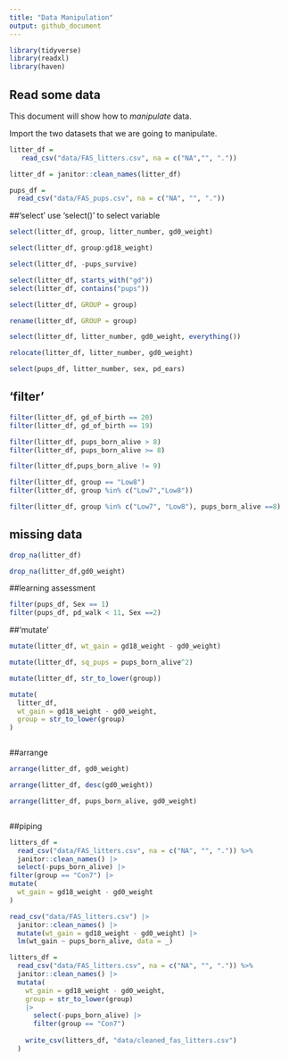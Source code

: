 ```yaml
---
title: "Data Manipulation"
output: github_document
---
```

```r
library(tidyverse)
library(readxl)
library(haven)
```

## Read some data

This document will show how to *manipulate* data.

Import the two datasets that we are going to manipulate.

```r
litter_df = 
   read_csv("data/FAS_litters.csv", na = c("NA","", "."))

litter_df = janitor::clean_names(litter_df)

pups_df = 
  read_csv("data/FAS_pups.csv", na = c("NA", "", "."))
```


##'select'
use 'select()' to select variable 

```r
select(litter_df, group, litter_number, gd0_weight)

```


```r
select(litter_df, group:gd18_weight)
```

```r
select(litter_df, -pups_survive)
```

```r
select(litter_df, starts_with("gd"))
select(litter_df, contains("pups"))
```

```r
select(litter_df, GROUP = group)

rename(litter_df, GROUP = group)

select(litter_df, litter_number, gd0_weight, everything())

relocate(litter_df, litter_number, gd0_weight)
```

```r
select(pups_df, litter_number, sex, pd_ears)

```



## 'filter'
```r
filter(litter_df, gd_of_birth == 20)
filter(litter_df, gd_of_birth == 19)
```


```r
filter(litter_df, pups_born_alive > 8)
filter(litter_df, pups_born_alive >= 8)
```



```r
filter(litter_df,pups_born_alive != 9)
```

```r
filter(litter_df, group == "Low8")
filter(litter_df, group %in% c("Low7","Low8"))
```

```r
filter(litter_df, group %in% c("Low7", "Low8"), pups_born_alive ==8)
```

## missing data
```r
drop_na(litter_df)

drop_na(litter_df,gd0_weight)
```

##learning assessment
```r
filter(pups_df, Sex == 1)
filter(pups_df, pd_walk < 11, Sex ==2)
```

##'mutate'
```r
mutate(litter_df, wt_gain = gd18_weight - gd0_weight)

mutate(litter_df, sq_pups = pups_born_alive^2)

mutate(litter_df, str_to_lower(group))

mutate(
  litter_df, 
  wt_gain = gd18_weight - gd0_weight,
  group = str_to_lower(group)
)
```

```r
```



##arrange
```r
arrange(litter_df, gd0_weight)

arrange(litter_df, desc(gd0_weight))

arrange(litter_df, pups_born_alive, gd0_weight)
```



```r

```


##piping
```R
litters_df = 
  read_csv("data/FAS_litters.csv", na = c("NA", "", ".")) %>% 
  janitor::clean_names() |>
  select(-pups_born_alive) |>
filter(group == "Con7") |>
mutate(
  wt_gain = gd18_weight - gd0_weight
)


```

```r
read_csv("data/FAS_litters.csv") |> 
  janitor::clean_names() |>
  mutate(wt_gain = gd18_weight - gd0_weight) |>
  lm(wt_gain ~ pups_born_alive, data = _)
```

```r
litters_df = 
  read_csv("data/FAS_litters.csv", na = c("NA", "", ".")) %>% 
  janitor::clean_names() |>
  mutata(
    wt_gain = gd18_weight - gd0_weight,
    group = str_to_lower(group)
    |>
      select(-pups_born_alive) |>
      filter(group == "Con7")
    
    write_csv(litters_df, "data/cleaned_fas_litters.csv")
  )
```


